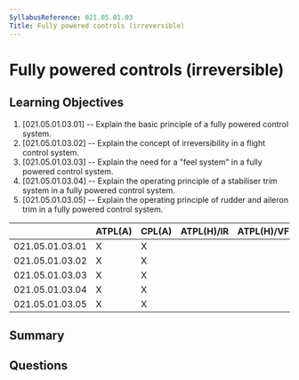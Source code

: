 ```yaml
---
SyllabusReference: 021.05.01.03
Title: Fully powered controls (irreversible)
---
```


# Fully powered controls (irreversible)

## Learning Objectives

1. [021.05.01.03.01] -- Explain the basic principle of a fully powered control
   system.
2. [021.05.01.03.02] -- Explain the concept of irreversibility in a flight
   control system.
3. [021.05.01.03.03] -- Explain the need for a "feel system" in a fully powered
   control system.
4. [021.05.01.03.04] -- Explain the operating principle of a stabiliser trim
   system in a fully powered control system.
5. [021.05.01.03.05] -- Explain the operating principle of rudder and aileron
   trim in a fully powered control system.

|                 | ATPL(A) | CPL(A) | ATPL(H)/IR | ATPL(H)/VFR | CPL(H) | IR  | CBIR(A) |
| --------------- | ------- | ------ | ---------- | ----------- | ------ | --- | ------- |
| 021.05.01.03.01 | X       | X      |            |             |        |     |         |
| 021.05.01.03.02 | X       | X      |            |             |        |     |         |
| 021.05.01.03.03 | X       | X      |            |             |        |     |         |
| 021.05.01.03.04 | X       | X      |            |             |        |     |         |
| 021.05.01.03.05 | X       | X      |            |             |        |     |         |

## Summary

## Questions
